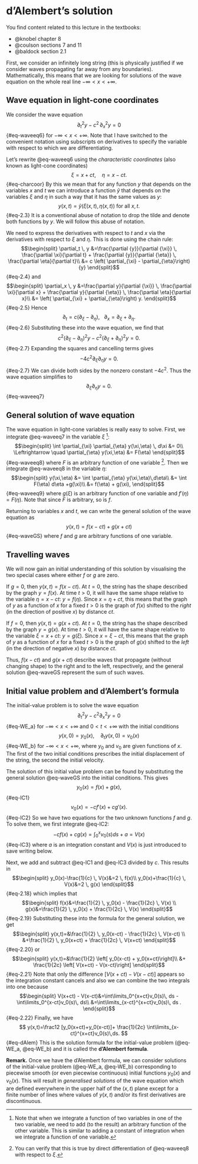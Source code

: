 # d'Alembert's solution

You find content related to this lecture in the textbooks:

- @knobel chapter 8
- @coulson sections 7 and 11
- @baldock section 2.1

First, we consider an infinitely long string (this is physically justified if we
consider waves propagating far away from any boundaries). Mathematically, this
means that we are looking for solutions of the wave equation on the whole real
line $-\infty<x<+\infty$.

## Wave equation in light-cone coordinates

We consider the wave equation
$$
 \partial_t^2 y - c^2\, \partial_{x}^2 y=0
$${#eq-waveeq6}
for $-\infty<x<+\infty.$ Note that I have switched to the convenient notation
using subscripts on derivatives to specify the variable with respect to which we
are differentiating.
 
Let's rewrite @eq-waveeq6 using the _characteristic coordinates_ (also known as
light-cone coordinates)
$$
  \xi=x+ct,\quad \eta=x-ct.
$${#eq-charcoor}
By this we mean that for any function $y$ that depends on the variables $x$ and
$t$ we can introduce a function $\tilde{y}$ that depends on the variables $\xi$
and $\eta$ in such a way that it has the same values as $y$:
$$
y(x,t)=\tilde{y}(\xi(x,t), \eta(x,t)) \text{ for all }x,t.
$${#eq-2.3}
It is a conventional abuse of notation to drop the tilde and denote both functions by $y$. We will follow this abuse of notation. 

We need to express the derivatives with respect to $t$ and $x$ via the
derivatives with respect to $\xi$ and $\eta$. This is done using the chain rule:
$$\begin{split}
\partial_t \, y 
&=\frac{\partial {y}}{\partial {\xi}} \, \frac{\partial \xi}{\partial t} +
\frac{\partial {y}}{\partial {\eta}} \, \frac{\partial \eta}{\partial t}\\
&= c \left( \partial_{\xi} -  \partial_{\eta}\right) {y}
\end{split}$${#eq-2.4}
and
$$\begin{split}
\partial_x \, y 
&=\frac{\partial y}{\partial {\xi}} \, \frac{\partial \xi}{\partial x} +
\frac{\partial y}{\partial {\eta}} \, \frac{\partial \eta}{\partial x}\\
&= \left( \partial_{\xi} +  \partial_{\eta}\right) y.
\end{split}$${#eq-2.5}
Hence
$$
 \partial_t = c \left( \partial_{\xi} -  \partial_{\eta}\right),~~~
 \partial_x =  \partial_{\xi} +  \partial_{\eta}.
$${#eq-2.6}
Substituting these into the wave equation, we find that
$$
c^2\left(\partial_{\xi} - \partial_{\eta}\right)^2 y - c^2\left(\partial_{\xi} + \partial_{\eta}\right)^2 y = 0.
$${#eq-2.7}
Expanding the squares and cancelling terms gives
$$
-4c^2 \partial_{\xi} \partial_{\eta} y = 0.
$${#eq-2.7}
We can divide both sides by the nonzero constant $-4c^2$. Thus the wave
equation simplifies to
$$
\partial_{\xi} \partial_{\eta} y = 0 .
$$ {#eq-waveeq7}

## General solution of wave equation

The wave equation in light-cone variables is really easy to solve. First, we
integrate  @eq-waveeq7 in the variable $\xi$ ^[Note that when we integrate a
function of two variables in one of the two variable, we need to add (to the
result) an arbitrary function of the other variable. This is similar to adding a
constant of integration when we integrate a function of one variable.]:
$$\begin{split}
\int \partial_{\xi} \partial_{\eta} y(\xi,\eta) \, d\xi &= 0\\
\Leftrightarrow \quad \partial_{\eta} y(\xi,\eta) &= F(\eta)
\end{split}$${#eq-waveeq8}
where $F$ is an arbitrary function of one variable ^[You can verify that this is
true by direct differentiation of @eq-waveeq8 with respect to $\xi$.]. Then we
integrate  @eq-waveeq8 in the variable $\eta$:
$$\begin{split}
 y(\xi,\eta) &= \int \partial_{\eta} y(\xi,\eta)\,d\eta\\
 &= \int F(\eta) d\eta +g(\xi)\\
 &= f(\eta) + g(\xi),
\end{split}$${#eq-waveeq9}
where $g(\xi)$ is an arbitrary function of one variable and $f'(\eta)=F(\eta)$.
Note that since $F$ is arbitrary, so is $f$. 

Returning to variables $x$ and $t$, we can write the general solution of the
wave equation as
$$
y(x,t) = f(x-ct) + g(x+ct)
$${#eq-waveGS}
where $f$ and $g$ are arbitrary functions of one variable.

## Travelling waves
We will now gain an initial understanding of this solution by visualising the
two special cases where either $f$ or $g$ are zero.

If $g = 0$, then $y(x,t)=f(x-ct)$. At $t=0$, the string has the shape described
by the graph $y=f(x)$. At time $t>0$, it will have the same shape relative to
the variable $\eta=x-ct$: $y=f(\eta)$. Since $x=\eta + ct$, this means that the
graph of $y$ as a function of $x$ for a fixed $t>0$ is the graph of $f(x)$
shifted to the _right_ (in the direction of positive $x$) by distance $ct$.

If $f = 0$, then $y(x,t)=g(x+ct)$. At $t=0$, the string has the shape described
by the graph $y=g(x)$. At time $t>0$, it will have the same shape relative to
the variable $\xi=x+ct$: $y=g(\xi)$. Since $x=\xi - ct$, this means that the
graph of $y$ as a function of $x$ for a fixed $t>0$ is the graph of $g(x)$
shifted to the _left_ (in the direction of negative $x$) by distance $ct$.

Thus, $f(x-ct)$ and $g(x+ct)$ describe waves that propagate (without changing
shape) to the right and to the left, respectively, and the general solution
@eq-waveGS represent the sum of such waves.

## Initial value problem  and d'Alembert's formula

The initial-value problem is to solve the wave equation
$$
  \partial_t^2 y - c^2 \partial_x^2 y =0
$${#eq-WE_a}
for $-\infty <x<+\infty$ and $0<t<+\infty$ with the initial conditions
$$
   y(x,0)=y_0(x),\quad \partial_t y(x,0)=v_0(x)
$${#eq-WE_b}
for $-\infty <x<+\infty$, where $y_0$ and $v_0$ are given functions of $x$. The
first of the two initial conditions prescribes the initial displacement of the
string, the second the initial velocity.

The solution of this initial value problem can be found by substituting the
general solution @eq-waveGS into the initial conditions. This gives
$$y_0(x)=f(x)+g(x),$${#eq-IC1}
$$v_0(x)=-cf'(x) + cg'(x).$${#eq-IC2}
So we have two equations for the two unknown functions $f$ and $g$. To solve
them, we first integrate  @eq-IC2:
$$
-c f(x)+c g(x) = \int_0^x v_0(s)ds + a = V(x)
$${#eq-IC3}
where $a$ is an integration constant and $V(x)$ is just introduced to save
writing below.

Next, we add and subtract @eq-IC1 and @eq-IC3 divided by $c.$ This results in
$$\begin{split}
y_0(x)-\frac{1}{c} \, V(x)&=2 \, f(x)\\
y_0(x)+\frac{1}{c} \, V(x)&=2 \, g(x) 
\end{split}$${#eq-2.18}
which implies that
$$\begin{split}
f(x)&=\frac{1}{2} \, y_0(x) - \frac{1}{2c} \, V(x) \\
g(x)&=\frac{1}{2} \, y_0(x) + \frac{1}{2c} \, V(x)
\end{split}$${#eq-2.19}
Substituting these into the formula for the general solution, we get
$$\begin{split}
y(x,t)=&\frac{1}{2} \, y_0(x-ct) - \frac{1}{2c} \, V(x-ct) \\
&+\frac{1}{2} \, y_0(x+ct) + \frac{1}{2c} \, V(x+ct)
\end{split}$${#eq-2.20}
or
$$\begin{split}
y(x,t)=&\frac{1}{2} \left[ y_0(x-ct) + y_0(x+ct)\right]\\
&+ \frac{1}{2c} \left[ V(x+ct) - V(x-ct)\right]
\end{split}$${#eq-2.21}
Note that only the difference $\left[ V(x+ct) - V(x-ct)\right]$ appears so the
integration constant cancels and also we can combine the two integrals into one
because
$$\begin{split}
V(x+ct) - V(x-ct)&=\int\limits_0^{x+ct}v_0(s)\, ds - \int\limits_0^{x-ct}v_0(s)\, ds\\
&=\int\limits_{x-ct}^{x+ct}v_0(s)\, ds .
\end{split}$${#eq-2.22}
Finally, we have
$$
  y(x,t)=\frac12 [y_0(x+ct)+y_0(x-ct)]+
  \frac{1}{2c}
  \int\limits_{x-ct}^{x+ct}v_0(s)\,ds.
$${#eq-dAlem}
This is the solution formula for the initial-value problem (@eq-WE_a, @eq-WE_b) and it is called the __d'Alembert formula__.


__Remark.__ Once we have the d'Alembert formula, we can consider solutions of
the initial-value problem (@eq-WE_a, @eq-WE_b) corresponding to piecewise
smooth (or even piecewise continuous) initial functions $y_0(x)$ and $v_0(x)$.
This will result in _generalised solutions_ of the wave equation which are
defined everywhere in the upper half of the $(x,t)$ plane except for a finite
number of lines where values of $y(x,t)$ and/or its first derivatives are
discontinuous.